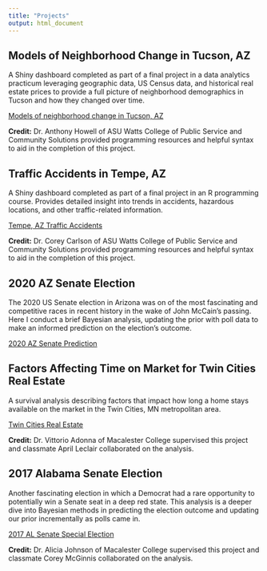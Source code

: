 ```yaml
---
title: "Projects"
output: html_document
---
```


## Models of Neighborhood Change in Tucson, AZ

A Shiny dashboard completed as part of a final project in a data analytics practicum leveraging geographic data, US Census data, and historical real estate prices to provide a full picture of neighborhood demographics in Tucson and how they changed over time.

[Models of neighborhood change in Tucson, AZ](https://nickmcmullen.shinyapps.io/Final-Project-McMullen-PAF516/){target="_blank"}

**Credit:** Dr. Anthony Howell of ASU Watts College of Public Service and Community Solutions provided programming resources and helpful syntax to aid in the completion of this project.

## Traffic Accidents in Tempe, AZ

A Shiny dashboard completed as part of a final project in an R programming course. Provides detailed insight into trends in accidents, hazardous locations, and other traffic-related information.

[Tempe, AZ Traffic Accidents](https://nickmcmullen.shinyapps.io/Final-Project-McMullen/){target="_blank"}

**Credit:** Dr. Corey Carlson of ASU Watts College of Public Service and Community Solutions provided programming resources and helpful syntax to aid in the completion of this project.

## 2020 AZ Senate Election

The 2020 US Senate election in Arizona was on of the most fascinating and competitive races in recent history in the wake of John McCain's passing. Here I conduct a brief Bayesian analysis, updating the prior with poll data to make an informed prediction on the election's outcome.

[2020 AZ Senate Prediction](AZ-Senate-Election-Analysis.html){target="_blank"}

## Factors Affecting Time on Market for Twin Cities Real Estate

A survival analysis describing factors that impact how long a home stays available on the market in the Twin Cities, MN metropolitan area.

[Twin Cities Real Estate](Final_Draft_1.pdf){target="_blank"}

**Credit:** Dr. Vittorio Adonna of Macalester College supervised this project and classmate April Leclair collaborated on the analysis.

## 2017 Alabama Senate Election

Another fascinating election in which a Democrat had a rare opportunity to potentially win a Senate seat in a deep red state. This analysis is a deeper dive into Bayesian methods in predicting the election outcome and updating our prior incrementally as polls came in. 

[2017 AL Senate Special Election](FinalReport.html){target="_blank"}

**Credit:** Dr. Alicia Johnson of Macalester College supervised this project and classmate Corey McGinnis collaborated on the analysis. 





